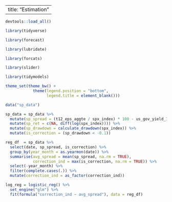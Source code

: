 ----
title: "Estimation"
----

```r

devtools::load_all()

library(tidyverse)

library(forecast)

library(lubridate)

library(forcats)

library(slider)

library(tidymodels)


```


```r

theme_set(theme_bw() +
            theme(legend.position = "bottom",
                  legend.title = element_blank()))

```


```r

data("sp_data")

```


```r

sp_data = sp_data %>% 
  mutate(sp_spread = (t12_eps_aggte / spx_index) * 100 - us_gov_yield_10_y) %>% 
  mutate(sp_ret = c(NA, diff(log(spx_index)))) %>% 
  mutate(sp_drawdown = calculate_drawdown(spx_index)) %>% 
  mutate(is_correction = (sp_drawdown < -0.1))

reg_df  = sp_data %>% 
  select(date, sp_spread, is_correction) %>% 
  group_by(year_month = as.yearmon(date)) %>% 
  summarise(avg_spread = mean(sp_spread, na.rm = TRUE),
            correction_ind = max(is_correction, na.rm = TRUE)) %>% 
  select(-year_month) %>% 
  filter(complete.cases(.)) %>% 
  mutate(correction_ind = as_factor(correction_ind))

```


```r

log_reg = logistic_reg() %>% 
  set_engine("glm") %>% 
  fit(formula("correction_ind ~ avg_spread"), data = reg_df)

```



